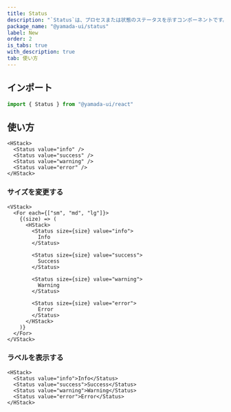 ```yaml
---
title: Status
description: "`Status`は、プロセスまたは状態のステータスを示すコンポーネントです。"
package_name: "@yamada-ui/status"
label: New
order: 2
is_tabs: true
with_description: true
tab: 使い方
---
```


## インポート

```ts
import { Status } from "@yamada-ui/react"
```

## 使い方

```tsx
<HStack>
  <Status value="info" />
  <Status value="success" />
  <Status value="warning" />
  <Status value="error" />
</HStack>
```

### サイズを変更する

```tsx
<VStack>
  <For each={["sm", "md", "lg"]}>
    {(size) => (
      <HStack>
        <Status size={size} value="info">
          Info
        </Status>

        <Status size={size} value="success">
          Success
        </Status>

        <Status size={size} value="warning">
          Warning
        </Status>

        <Status size={size} value="error">
          Error
        </Status>
      </HStack>
    )}
  </For>
</VStack>
```

### ラベルを表示する

```tsx
<HStack>
  <Status value="info">Info</Status>
  <Status value="success">Success</Status>
  <Status value="warning">Warning</Status>
  <Status value="error">Error</Status>
</HStack>
```
